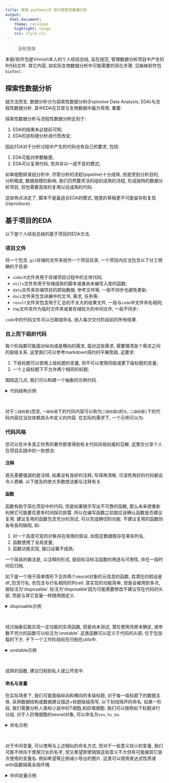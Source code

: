```yaml
---
title: 使用`pythonicR`进行探索性数据分析
output:
  html_document:
    theme: cerulean
    highlight: tango
    css: style.css
---
```


> 没有银弹

本册/软件包是Vinnish本人的个人经验总结, 旨在规范, 管理数据分析项目中产生的R代码文件. 其它内容, 如实际生物数据分析中可能需要的简化步骤, 见姊妹软件包`bioTool`. 

## 探索性数据分析

就方法而言, 数据分析分为探索性数据分析(Explosive Data Analysis, EDA)与流程性数据分析. 其中EDA在日常与生物数据中最为常用, 重要. 

探索性数据分析与流程性数据分析区别于:

1. EDA的结果未必提前可知; 
2. EDA的目标随分析进行而改变; 

因此EDA对于分析过程中产生的代码也有自己的要求, 包括: 

1. EDA可能对参数敏感; 
2. EDA可以复用代码, 但并非以一成不变的模式; 

如单细胞转录组分析中, 尽管分析的流程(pipeline)十分成熟, 但是受到分析目的, 分析精度, 数据规模的影响, 我们仍然要灵活的组织成熟的流程, 形成独特的数据分析项目, 但也需要高效的复用以往成熟的代码. 

这些特点决定了, 脚本不是最适合EDA的模式, 随意的草稿更不可能留存和复现(reproduce). 

## 基于项目的EDA

以下是个人经验总结的基于项目的EDA方法. 

### 项目文件

将一个包含`.git`存储的文件夹视作一个项目目录, 一个项目内应当包含以下分工明确的子目录:

- `code/R`文件夹用于存储项目过程中的主体代码;
- `utils`文件夹用于存储成熟的脚本或者尚未编写入库的函数; 
- `data`文件夹存储项目的原始数据, 参考文件等, 一般不同步也避免更新; 
- `docs`文件夹包含进展中的文书, 需求, 任务等; 
- `result`文件夹包含用于汇总的不太大的结果文件, 一般与`code`中文件命名相同; 
- `tmp`文件夹作为临时文件夹或者存储较大的中间文件, 一般不同步; 

`code`中的代码文件可以日期或命名. 纳入每次交付阶段前的所有结果. 

### 自上而下组织代码

每个阶段都可能面对纵向或是横向的需求, 面对这些需求, 需要理清各个需求之间的层级关系. 这里我们可以参考markdown简约的平展思路, 这要求: 

1. 下级标题可以使用上级标题的变量, 但不可以使用同级或更下级标题的变量; 
2. 一个上级标题下不允许两个相同的标题; 

围绕这几点, 我们可以构建一个抽象的示例代码. 

<details>
<summary>代码结构示例</summary>
```
# 一级标题 ----

# 代码内容

## 二级标题1 ----

# 代码内容

### 三级标题1 ----

# 代码内容

## 二级标题2 ----

# 代码内容

### 三级标题1 ----

# 代码内容
```
</details>
</br>

对于`二级标题1`而言, `一级标题`下的代码内容可以称为`二级标题1`的`头`, `二级标题1`下的代码内容应当仅依赖其头中定义的内容. 在实际的需求下, 一个示例可以为: 


### 代码风格 

您可以在许多真正优秀的著作那里得到有关代码风格权威的见解, 这里仅分享个人在项目实践中的一些想法: 

#### 注释

首先需要强调的是注释, 如果没有良好的注释, 写得再清晰, 可读性再好的代码都会令人费解. 以下提及的绝大多数想法都与注释有关. 

#### 函数

函数有助于简化项目中的代码, 但是如果随手写出不可靠的函数, 那么未来想重新利用它可能要花更多时间踩坑排雷. 所以在编写函数之初就应该确认函数是否建议复用. 建议复用的函数包含充分的测试, 可以完成确切的功能. 不建议复用的函数则各有各的缺陷, 如: 

1. 对一个高度可变的对象存在局限的假设, 如假定数据框存在某些列名; 
2. 函数使用了全局变量; 
3. 函数功能实现, 接口设置不成熟; 

一个简易的做法是, 以注释的形式, 提前标注标注函数的用途与可用性, 并在一段时间后归档. 

如下是一个用于简单情形下合并两个seurat对象的元信息的函数, 其潜在的假设是df_包含行名, 也包含与行名相同的列cell. 其实现的功能简单, 但是会被用到多次, 故标注为'disposable'. 标注为'disposable'因为可能需要修改不建议写在代码的头部, 而是与其它变量一样随用随定义. 

<details>
<summary>disposable示例</summary>
```
# disposable
mergePhen = function(df_, phen_ = phen) {

  phen_ |>
    filter(cell %in% rownames(df_)) |>
    select(where(~ !all(is.na(.x)))) |>
    column_to_rownames('cell')

}
```
</details>
</br>

经过抽象后能实现一定功能的实用函数, 但是尚未测试, 潜在使用场景未确定, 或参数不充分的函数可以标注为'unstable'. 这类函数可以定义于代码的头部, 位于包加载的下方. 于下一个工作阶段前在归档在utils中. 

<details>
<summary>unstable示例</summary>
```
library(ggplot2)

# 为什么标注为unstable: 
# 1. 没有根据组数灵活选用检验方法; 
# 2. 写法未必与包里的其它函数保持一致, 如其他函数会避免使用非标准评估; 

# unstable
plot_rain = function(dp_, x_, group_, title_) {

  nColor_ = length(unique(dp_[[group_]]))
  color_ = get_color(nColor_)

  test_ = kruskal.test(dp_[[x_]], dp_[[group_]])

  x_ = sym(x_)
  group_ = sym(group_)

  p_top_ = dp_ |>
    ggplot(aes(x = !!x_, color = !!group_, fill = !!group_)) +
    geom_density(alpha = 0.7) +
    scale_fill_manual(values = color_) +
    scale_color_manual(values = color_) +
    theme_classic() +
    labs(title = title_, subtitle = paste0('Mann-Whitney p = ', signif(test_$p.value, 3))) +
    xlab(NULL) +
    ylab(NULL) +
    theme(legend.position = "none",
          legend.title = element_blank(),
          axis.text.x = element_text(size = 12,color = "black"),
          axis.text.y = element_blank(),
          axis.ticks.y = element_blank(),
          axis.line.y = element_blank(),
          panel.background = element_blank(),
          panel.grid.major = element_blank(),
          plot.title = element_text(hjust = 1),
          plot.subtitle = element_text(hjust = 1 ),
          panel.grid.minor = element_blank()) +
    geom_rug()

  p_bot_ = dp_ |>
    ggplot(aes(!!group_, !!x_, fill = !!group_)) +
    geom_boxplot(aes(col = !!group_)) +
    scale_fill_manual(values = color_) +
    scale_color_manual(values = color_) +
    xlab(NULL) +
    ylab(NULL) +
    theme_void() +
    theme(legend.position = "none",
          legend.title = element_blank(),
          axis.text.x = element_blank(), #
          axis.text.y = element_text(size = 11,color = "black"),
          panel.background = element_blank(),
          panel.grid.major = element_blank(),
          panel.grid.minor = element_blank()) +
    coord_flip()

  dp2_ = ggplot_build(p_bot_)$data[[1]]
  p_bot_ = p_bot_ + geom_segment(data=dp2_, aes(x=xmin, xend=xmax, y=middle, yend=middle), color="white", inherit.aes = F)

  p_ = p_top_ |> insert_bottom(p_bot_, height = 0.4)
  p_

}
```
</details>
</br>

成熟的函数, 建议归档到私人或公开库中. 

#### 命名与变量 

在实际场景下, 我们可能面临纵向和横向的多级标题, 对于每一级标题下的数据主体, 采用数据结构或数据建议描述+标题层级简写, 以下划线隔开的命名. 如某一阶段, 我们需要分析人类和小鼠中的T细胞,和巨噬细胞. 我们可以按照如下标题进行分组. 对于人巨噬细胞的seurat对象, 可以命名为`seu_hs_ma`. 

<details>
<summary>命名示例</summary>
```
# 20241211 ------


library(Seurat)
library(qs)
# ...

## Hs ----

seu_hs = qread('xxx')
# ...

### T ----

### Macrophage ----

## Mm ----

### T ----

### Macrophage ----

```
</details>
</br>

对于中间变量, 可以使用与上述相似的命名方式, 但对于一些意义较小的变量, 我们可能不倾向于使用冗长的名字, 但又希望即使销毁这些意义不大但有可能被其它层次使用的变量名. 例如希望等比例减小导出的图片. 这里可以借用表达式性质或with函数隔离全局环境. 

<details>
<summary>中间变量示例</summary>
```
# 借用表达式
{
    sf = 1.2 # size factor
    ggsave('path/name.png', p, width = 12/sf, height = 12/sf)
}

# 借用pythonicR的with函数
withNothing(ggsave('path/name.png', p, width = 12/sf, height = 12/sf), sf = 1.2) # 不执行其它功能
withPath(ggsave('name.png', p, width = 12/sf, height = 12/sf), 'path', sf = 1.2) # 后置路径
```
</details>
</br>
